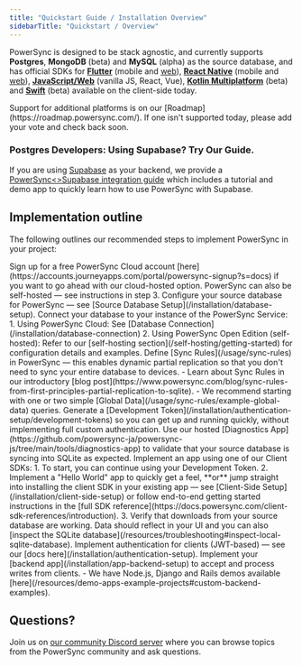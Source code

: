 ```yaml
---
title: "Quickstart Guide / Installation Overview"
sidebarTitle: "Quickstart / Overview"
---
```


PowerSync is designed to be stack agnostic, and currently supports **Postgres**, **MongoDB** (beta) and **MySQL** (alpha) as the source database, and has official SDKs for [**Flutter**](/client-sdk-references/flutter) (mobile and [web](/client-sdk-references/flutter/flutter-web-support)), [**React Native**](/client-sdk-references/react-native-and-expo) (mobile and [web](/client-sdk-references/react-native-and-expo/react-native-web-support)), [**JavaScript/Web**](/client-sdk-references/javascript-web) (vanilla JS, React, Vue), [**Kotlin Multiplatform**](/client-sdk-references/kotlin-multiplatform) (beta) and [**Swift**](/client-sdk-references/swift) (beta) available on the client-side today.

<Note>
Support for additional platforms is on our [Roadmap](https://roadmap.powersync.com/). If one isn't supported today, please add your vote and check back soon.
</Note>

### <Icon icon="elephant" iconType="solid" size="24"/> Postgres Developers: Using Supabase? Try Our Guide.
If you are using [Supabase](https://supabase.com/) as your backend, we provide a [PowerSync\<>Supabase integration guide](/integration-guides/supabase-+-powersync) which includes a tutorial and demo app to quickly learn how to use PowerSync with Supabase.

## Implementation outline

The following outlines our recommended steps to implement PowerSync in your project:

<Steps>
  <Step title="[Optional] Create a PowerSync Cloud account">
    Sign up for a free PowerSync Cloud account [here](https://accounts.journeyapps.com/portal/powersync-signup?s=docs) if you want to go ahead with our cloud-hosted option. PowerSync can also be self-hosted — see instructions in step 3.
  </Step>
  <Step title="Configure your Source Database">
    Configure your source database for PowerSync — see [Source Database Setup](/installation/database-setup).
  </Step>
  <Step title="Connect PowerSync to your Database">
    Connect your database to your instance of the PowerSync Service:
      1. Using PowerSync Cloud: See [Database Connection](/installation/database-connection)
      2. Using PowerSync Open Edition (self-hosted): Refer to our [self-hosting section](/self-hosting/getting-started) for configuration details and examples.
  </Step>
  <Step title="Define Basic Sync Rules">
    Define [Sync Rules](/usage/sync-rules) in PowerSync — this enables dynamic partial replication so that you don't need to sync your entire database to devices.
    - Learn about Sync Rules in our introductory [blog post](https://www.powersync.com/blog/sync-rules-from-first-principles-partial-replication-to-sqlite).
    - We recommend starting with one or two simple [Global Data](/usage/sync-rules/example-global-data) queries.
  </Step>
  <Step title="[Optional] Generate a Development Token">
    Generate a [Development Token](/installation/authentication-setup/development-tokens) so you can get up and running quickly, without implementing full custom authentication.
  </Step>
  <Step title="[Optional] Test Sync with our Diagnostics App">
    Use our hosted [Diagnostics App](https://github.com/powersync-ja/powersync-js/tree/main/tools/diagnostics-app) to validate that your source database is syncing into SQLite as expected.
  </Step>
  <Step title="Implement PowerSync on the Client-Side">
    Implement an app using one of our Client SDKs:
   1. To start, you can continue using your Development Token.
   2. Implement a "Hello World" app to quickly get a feel, **or** jump straight into installing the client SDK in your existing app — see [Client-Side Setup](/installation/client-side-setup) or follow end-to-end getting started instructions in the [full SDK reference](https://docs.powersync.com/client-sdk-references/introduction).
   3. Verify that downloads from your source database are working. Data should reflect in your UI and you can also [inspect the SQLite database](/resources/troubleshooting#inspect-local-sqlite-database).
  </Step>
  <Step title="Implement Authentication">
   Implement authentication for clients (JWT-based) — see our [docs here](/installation/authentication-setup).
  </Step>
  <Step title="Configure your App Backend">
   Implement your [backend app](/installation/app-backend-setup) to accept and process writes from clients.
    - We have Node.js, Django and Rails demos available [here](/resources/demo-apps-example-projects#custom-backend-examples).
  </Step>
</Steps>

## Questions?

Join us on [our community Discord server](https://discord.gg/powersync) where you can browse topics from the PowerSync community and ask questions.
